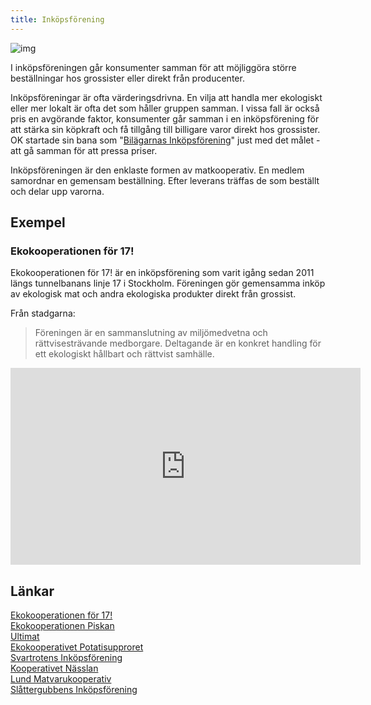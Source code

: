 ```yaml
---
title: Inköpsförening
---
```


![img](/img/inkopsforening.png)

I inköpsföreningen går konsumenter samman för att möjliggöra större beställningar hos grossister eller direkt från producenter.

Inköpsföreningar är ofta värderingsdrivna. En vilja att handla mer ekologiskt eller mer lokalt är ofta det som håller gruppen samman. I vissa fall är också pris en avgörande faktor, konsumenter går samman i en inköpsförening för att stärka sin köpkraft och få tillgång till billigare varor direkt hos grossister. OK startade sin bana som "[Bilägarnas Inköpsförening](https://www.ok.se/historia/den-kooperativa-utmanaren/fran-inkopsforening-till-konsumentkollektiv)" just med det målet - att gå samman för att pressa priser.

Inköpsföreningen är den enklaste formen av matkooperativ. En medlem samordnar en gemensam beställning. Efter leverans träffas de som beställt och delar upp varorna.

## Exempel

### Ekokooperationen för 17!

Ekokooperationen för 17! är en inköpsförening som varit igång sedan 2011 längs tunnelbanans linje 17 i Stockholm. Föreningen gör gemensamma inköp av ekologisk mat och andra ekologiska produkter direkt från grossist.

Från stadgarna:

> Föreningen är en sammanslutning av miljömedvetna och rättvisesträvande medborgare. Deltagande är en konkret handling för ett ekologiskt hållbart och rättvist samhälle.

<iframe
  width="560"
  height="315"
  src="https://www.youtube.com/embed/qXwgQ-Ev6dI"
  frameborder="0"
  allow="accelerometer; autoplay; clipboard-write; encrypted-media; gyroscope; picture-in-picture"
  allowfullscreen
></iframe>

## Länkar

[Ekokooperationen för 17!](https://www.facebook.com/groups/132517493519025/)  
[Ekokooperationen Piskan](https://www.facebook.com/groups/167346520662537/)  
[Ultimat](https://www.ultimatultuna.se/)  
[Ekokooperativet Potatisupproret](https://www.facebook.com/groups/1193961134088360)  
[Svartrotens Inköpsförening](http://aktivabyar.se/platser/berg/svartrotens-inkopsforening/)  
[Kooperativet Nässlan](https://www.facebook.com/Kooperativet-N%C3%A4sslan-ekonomisk-f%C3%B6rening-234276380050850/)  
[Lund Matvarukooperativ](https://www.kooperativet.org/)  
[Slåttergubbens Inköpsförening](https://skattungbyn.se/slattergubben/)
